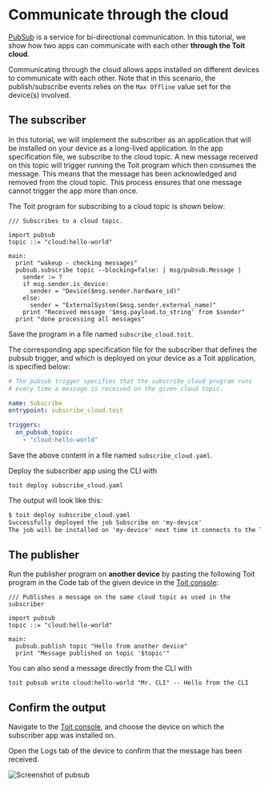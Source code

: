 
# Communicate through the cloud

[PubSub](../../../apis/pubsub) is a service for bi-directional communication. In this tutorial, we show how two apps can communicate with each other **through the Toit cloud**.

Communicating through the cloud allows apps installed on different devices to communicate with each other.
Note that in this scenario, the publish/subscribe events relies on the `Max Offline` value set for the device(s) involved.

## The subscriber

In this tutorial, we will implement the subscriber as an application that will be installed on your device as a long-lived application.
In the app specification file, we subscribe to the cloud topic. A new message received on this topic will trigger running
the Toit program which then consumes the message. This means that the message has
been acknowledged and removed from the cloud topic. This process ensures that one
message cannot trigger the app more than once.

The Toit program for subscribing to a cloud topic is shown below:

```
/// Subscribes to a cloud topic.

import pubsub
topic ::= "cloud:hello-world"

main:
  print "wakeup - checking messages"
  pubsub.subscribe topic --blocking=false: | msg/pubsub.Message |
    sender := ?
    if msg.sender.is_device:
      sender = "Device($msg.sender.hardware_id)"
    else:
      sender = "ExternalSystem($msg.sender.external_name)"
    print "Received message '$msg.payload.to_string' from $sender"
  print "done processing all messages"
```

Save the program in a file named `subscribe_cloud.toit`.

The corresponding app specification file for the subscriber that defines the pubsub trigger, and which is deployed on your device as a Toit application, is specified below:

```yaml
# The pubsub trigger specifies that the subscribe_cloud program runs
# every time a message is received on the given cloud topic.

name: Subscribe
entrypoint: subscribe_cloud.toit

triggers:
  on_pubsub_topic:
    - "cloud:hello-world"
```

Save the above content in a file named `subscribe_cloud.yaml`.

Deploy the subscriber app using the CLI with

```shell
toit deploy subscribe_cloud.yaml
```

The output will look like this:

```txt
$ toit deploy subscribe_cloud.yaml
Successfully deployed the job Subscribe on 'my-device'
The job will be installed on 'my-device' next time it connects to the Toit console
```

## The publisher

Run the publisher program on **another device** by pasting the following Toit program in the Code tab of the given device in the [Toit console](https://console.toit.io):

```
/// Publishes a message on the same cloud topic as used in the subscriber

import pubsub
topic ::= "cloud:hello-world"

main:
  pubsub.publish topic "Hello from another device"
  print "Message published on topic '$topic'"
```

You can also send a message directly from the CLI with

```shell
toit pubsub write cloud:hello-world "Mr. CLI" -- Hello from the CLI
```

## Confirm the output

Navigate to the [Toit console](https://console.toit.io), and choose the device on which the subscriber
app was installed on.

Open the Logs tab of the device to confirm that the message has been received.

<img src={HelloFromPubsub} alt="Screenshot of pubsub" />
